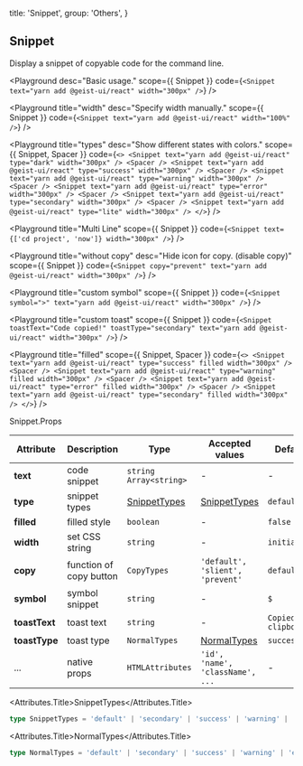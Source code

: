 
  title: 'Snippet',
  group: 'Others',
}

## Snippet

Display a snippet of copyable code for the command line.

<Playground
  desc="Basic usage."
  scope={{ Snippet }}
  code={`
<Snippet text="yarn add @geist-ui/react" width="300px" />
`}
/>

<Playground
  title="width"
  desc="Specify width manually."
  scope={{ Snippet }}
  code={`
<Snippet text="yarn add @geist-ui/react" width="100%" />
`}
/>

<Playground
  title="types"
  desc="Show different states with colors."
  scope={{ Snippet, Spacer }}
  code={`
<>
  <Snippet text="yarn add @geist-ui/react" type="dark" width="300px" />
  <Spacer />
  <Snippet text="yarn add @geist-ui/react" type="success" width="300px" />
  <Spacer />
  <Snippet text="yarn add @geist-ui/react" type="warning" width="300px" />
  <Spacer />
  <Snippet text="yarn add @geist-ui/react" type="error" width="300px" />
  <Spacer />
  <Snippet text="yarn add @geist-ui/react" type="secondary" width="300px" />
  <Spacer />
  <Snippet text="yarn add @geist-ui/react" type="lite" width="300px" />
</>
`}
/>

<Playground
  title="Multi Line"
  scope={{ Snippet }}
  code={`
<Snippet text={['cd project', 'now']} width="300px" />
`}
/>

<Playground
  title="without copy"
  desc="Hide icon for copy. (disable copy)"
  scope={{ Snippet }}
  code={`
<Snippet copy="prevent" text="yarn add @geist-ui/react" width="300px" />
`}
/>

<Playground
  title="custom symbol"
  scope={{ Snippet }}
  code={`
<Snippet symbol=">" text="yarn add @geist-ui/react" width="300px" />
`}
/>

<Playground
  title="custom toast"
  scope={{ Snippet }}
  code={`
<Snippet toastText="Code copied!" toastType="secondary" text="yarn add @geist-ui/react" width="300px" />
`}
/>

<Playground
  title="filled"
  scope={{ Snippet, Spacer }}
  code={`
<>
  <Snippet text="yarn add @geist-ui/react" type="success" filled width="300px" />
  <Spacer />
  <Snippet text="yarn add @geist-ui/react" type="warning" filled width="300px" />
  <Spacer />
  <Snippet text="yarn add @geist-ui/react" type="error" filled width="300px" />
  <Spacer />
  <Snippet text="yarn add @geist-ui/react" type="secondary" filled width="300px" />
</>
`}
/>

<Attributes edit="/pages/en-us/components/snippet.mdx">
<Attributes.Title>Snippet.Props</Attributes.Title>

| Attribute     | Description             | Type                          | Accepted values                  | Default                |
| ------------- | ----------------------- | ----------------------------- | -------------------------------- | ---------------------- |
| **text**      | code snippet            | `string` `Array<string>`      | -                                | -                      |
| **type**      | snippet types           | [SnippetTypes](#snippettypes) | [SnippetTypes](#snippettypes)    | `default`              |
| **filled**    | filled style            | `boolean`                     | -                                | `false`                |
| **width**     | set CSS string          | `string`                      | -                                | `initial`              |
| **copy**      | function of copy button | `CopyTypes`                   | `'default', 'slient', 'prevent'` | `default`              |
| **symbol**    | symbol snippet          | `string`                      | -                                | `$`                    |
| **toastText** | toast text              | `string`                      | -                                | `Copied to clipboard!` |
| **toastType** | toast type              | `NormalTypes`                 | [NormalTypes](#normaltypes)      | `success`              |
| ...           | native props            | `HTMLAttributes`              | `'id', 'name', 'className', ...` | -                      |

<Attributes.Title>SnippetTypes</Attributes.Title>

```ts
type SnippetTypes = 'default' | 'secondary' | 'success' | 'warning' | 'error' | 'dark' | 'lite'
```

<Attributes.Title>NormalTypes</Attributes.Title>

```ts
type NormalTypes = 'default' | 'secondary' | 'success' | 'warning' | 'error'
```

</Attributes>

